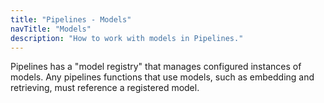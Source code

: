 ```yaml
---
title: "Pipelines - Models"
navTitle: "Models"
description: "How to work with models in Pipelines."
---
```


Pipelines has a "model registry" that manages configured instances of models. Any pipelines functions that use models, such as embedding and retrieving, must reference a registered model.


